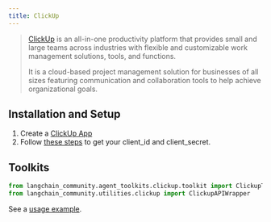```yaml
---
title: ClickUp
---
```


>[ClickUp](https://clickup.com/) is an all-in-one productivity platform that provides small and large teams across industries with flexible and customizable work management solutions, tools, and functions.
>
>It is a cloud-based project management solution for businesses of all sizes featuring communication and collaboration tools to help achieve organizational goals.

## Installation and Setup

1. Create a [ClickUp App](https://help.clickup.com/hc/en-us/articles/6303422883095-Create-your-own-app-with-the-ClickUp-API)
2. Follow [these steps](https://clickup.com/api/developer-portal/authentication/) to get your client_id and client_secret.

## Toolkits

```python
from langchain_community.agent_toolkits.clickup.toolkit import ClickupToolkit
from langchain_community.utilities.clickup import ClickupAPIWrapper
```

See a [usage example](/oss/integrations/tools/clickup).

